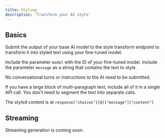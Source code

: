 ```yaml
---
title: Styling
description: 'Transform your AI style'
---
```


## Basics

Submit the output of your base AI model to the style transform endpoint to transform it into styled text using your fine-tuned model.

Include the parameter `model` with the ID of your fine-tuned model. Include the parameter `message` as a string that contains the text to style.

No conversational turns or instructions to the AI need to be submitted.

If you have a large block of multi-paragraph text, include all of it in a single API call. You don't need to segment the text into separate calls.

The styled content is at `response["choices"][0]["message"]["content"]`

## Streaming

Streaming generation is coming soon.